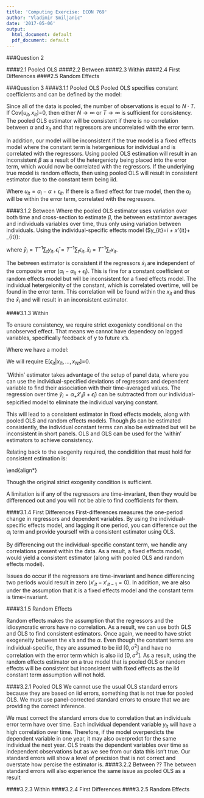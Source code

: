 ```yaml
---
title: 'Computing Exercise: ECON 769'
author: "Vladimir Smiljanic"
date: '2017-05-06'
output:
  html_document: default
  pdf_document: default
---
```


###Question 2

####2.1 Pooled OLS
####2.2 Between
####2.3 Within
####2.4 First Differences
####2.5 Random Effects

###Question 3
####3.1.1 Pooled OLS
Pooled OLS specifies constant coefficients and can be defined by the model: 

\begin{align*}
y_{it} = \alpha + x'_{it}\beta + u_{it},i&=1\dots N\\
t&=1\dots T 
\end{align*}

Since all of the data is pooled, the number of observations is equal to $N \cdot T$. If Cov[$u_{it},x_{it}$]=0, then either $N\rightarrow\infty$ or $T\rightarrow\infty$ is sufficient for consistency. The pooled OLS estimator will be consistent if there is no correlation between $\alpha$ and $x_{it}$ and that regressors are uncorrelated with the error term. 

In addition, our model will be inconsistent if the true model is a fixed effects model where the constant term is hetergenious for individual and is correlated with the regressors. Using pooled OLS estimation will result in an inconsistent $\beta$ as a result of the hetergenioty being placed into the error term, which would now be correlated with the regressors. If the underlying true model is random effects, then using pooled OLS will result in consistent estimator due to the constant term being iid.


\begin{align*}
y_{it} = \alpha + x'_{it}\beta + u_{it}, i&=1\dots N\\
t&=1\dots T 
\end{align*}

Where $u_{it} = \alpha_i - \alpha + \epsilon_{it}$. If there is a fixed effect for true model, then the $\alpha_i$ will be within the error term, correlated with the regressors.

####3.1.2 Between
Where the pooled OLS estimator uses variation over both time and cross-section to estimate $\beta$, the between estatimtor averages and individuals variables over time, thus only using variation between individuals. Using the individual-specific effects model ($y_{it}=\alpha_i + x'_{it}\beta + \epsilon_{it}):

\begin{align*}
\bar y_i = \alpha + \bar x'_i\beta + (\alpha_i - \alpha_{it} + \bar \epsilon_i), i=1\dots N
\end{align*}

where $\bar y_i = T^{-1}\sum_t y_{it}, \bar \epsilon_i = T^{-1}\sum_t \epsilon_{it},\bar x_i = T^{-1}\sum_t x_{it}$.

The between estimator is consistent if the regressors $\bar x_i$ are independent of the composite error $(\alpha_i - \alpha_{it} + \bar \epsilon_i)$. This is fine for a constant coefficient or random effects model but will be inconsistent for a fixed effects model. The individual hetergeionity of the constant, which is correlated overtime, will be found in the error term. This correlation will be found within the $x_{it}$ and thus the $\bar x_i$ and will result in an inconsistent estimator. 

####3.1.3 Within

To ensure consistency, we require strict exogeniety conditional on the unobserved effect. That means we cannot have dependecy on lagged variables, specifically feedback of y to future x's. 

Where we have a model:

\begin{align*}
y_i = \alpha_i + x'_i\beta + \epsilon_{it}, i=1\dots N
\end{align*}

We will require E[$\epsilon_{it} |x_{i1},\dots,x_{Nt}$]=0.

'Within' estimator takes advantage of the setup of panel data, where you can use the individual-specified deviations of regressors and dependent variable to find their association with their time-averaged values. The regression over time $\bar y_i = \alpha_ + \bar x'_i\beta + \bar \epsilon_i)$ can be subtracted from our individual-sepicified model to eliminate the individual varying constant.

\begin{align*}
y_{it}-\bar y_i = (x_{it}-\bar x_i)'\beta + (\epsilon_{it}-\bar \epsilon_i), i=1\dots N, t=1\dots T\\
\end{align*}

This will lead to a consistent estimator in fixed effects models, along with pooled OLS and random effects models. Though $\beta$s can be estimated consistently, the individual constant terms can also be estimated but will be inconsistent in short panels. OLS and GLS can be used for the 'within' estimators to achieve consistency.

Relating back to the exogenity required, the condidition that must hold for consistent estimation is:

\begin{align*}
E[\epsilon_{it}-\bar \epsilon_i |x_{i1}-\bar x_i,\dots,x_{Nt}]=0\end{align*}
\end{align*}

Though the original strict exogenity condition is sufficient.

A limitation is if any of the regressors are time-invariant, then they would be differenced out and you will not be able to find coefficients for them.


####3.1.4 First Differences
First-differences measures the one-period change in regressors and dependent variables. By using the individual-specific effects model, and lagging it one period, you can difference out the $\alpha_i$ term and provide yourself with a consistent estimator using OLS. 

\begin{align*}
y_{it-1} = \alpha_i + x'_{it-1}\beta + \epsilon_{it-1}, i&=1\dots N\\
t&=1\dots T\\
\end{align*}

By differencing out the individual-specific constant term, we handle any correlations present within the data. As a result, a fixed effects model, would yield a consistent estimator (along with pooled OLS and random effects model).

\begin{align*}
(y_{it}-y_{it-1}) = (x'_{it}-x'_{it-1})\beta + (\epsilon_{it}-\epsilon_{it-1}), i&=1\dots N\\
t&=1\dots T\\
\end{align*}

Issues do occur if the regressors are time-invariant and hence differencing two periods would result in zero ($x'_{it}-x'_{it-1}=0$). In addition, we are also under the assumption that it is a fixed effects model and the constant term is time-invariant.

####3.1.5 Random Effects

Random effects makes the assumption that the regressors and the idiosyncratic errors have no correlation. As a result, we can use both GLS and OLS to find consistent estimators. Once again, we need to have strict exogeneity between the x's and the $\alpha$. Even though the constant terms are individual-specific, they are assumed to be iid [$0,\sigma^2$] and have no correlation with the error term which is also iid [$0,\sigma^2$]. As a result, using the random effects estimator on a true model that is pooled OLS or random effects will be consistent but inconsistent with fixed effects as the iid constant term assumption will not hold. 



####3.2.1 Pooled OLS
We cannot use the usual OLS standard errors because they are based on iid errors, something that is not true for pooled OLS. We must use panel-corrected standard errors to ensure that we are providing the correct inference. 

We must correct the standard errors due to correlation that an individuals error term have over time. Each individual dependent variable $y_{it}$ will have a high correlation over time. Therefore, if the model overperdicts the dependent variable in one year, it may also overpredct for the same individual the next year. OLS treats the dependent variables over time as independent observations but as we see from our data this isn't true. Our standard errors will show a level of precision that is not correct and overstate how percise the estimator is. 
####3.2.2 Between
??
The between standard errors will also experience the same issue as pooled OLS as a result 


####3.2.3 Within
####3.2.4 First Differences
####3.2.5 Random Effects
